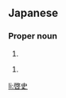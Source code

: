 ==Japanese==
{{ja-kanjitab|けい|じ|yomi=o}}
{{ja-kanjitab|ひろ|し}}

===Proper noun===
{{ja-pos|proper|けいじ}}

# {{given name|male|lang=ja|sort=けいじ}}

{{ja-pos|proper|ひろし}}

# {{given name|male|lang=ja|sort=ひろし}}

[[li:啓史]]